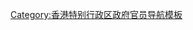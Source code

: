 {{Navbox
|name = 香港特別行政區政府政治委任制度官員與主要公務員工作關係
|title = [[香港特別行政區政府]][[政治委任制度]]官員與主要[[香港公務員|公務員]]工作關係
|image = [[File:Regional Emblem of Hong Kong.svg|100px|香港特別行政區區徽]]

|list1 =
<br />
<div align="center">
{{familytree/start}}
{{familytree | | | | | CE  |-|-|-|-|-|-|.| CE=[[香港特別行政區行政長官|行政長官]]<br />Chief Executive}}
{{familytree | |,|-|-|-|+|-|v|-|.| | | |!|}}
{{familytree | FS  |v| CS  |!| SJ  | | CEH | FS=[[香港特別行政區財政司司長|財政司司長]]<br />Financial Secretary|CS=[[香港特別行政區政務司司長|政務司司長]]<br />Chief Secretary for Administration|SJ=[[香港特別行政區律政司司長|律政司司長]]<br />Secretary for Justice|CEH=[[香港行政長官辦公室#主任|行政長官辦公室主任]]<br />Director of the Chief Executive's Office}}
{{familytree | |!| |!| |!| |!| | | | | |!|}}
{{familytree | |!| ASS |!| |!| | | | | |!| ASS=[[香港政治委任制度|司長政治助理]]<br />Political Assistant to Secretary}}
{{familytree | |`|-|-|v|^|-|'| | | | | |!|}}
{{familytree | | | | DR  |-|-|v|-|-|-|-|'|DR=[[香港政治委任制度|局長]]<br />Secretary}}
{{familytree | | | | |!| | | |!| | | | | |}}
{{familytree | | | | |!| | | PS  |PS=*[[香港特別行政區政府常任秘書長|常任秘書長]]<br />Permanent Secretary}}
{{familytree | | | | |!| | | |!}}
{{familytree | | | | VD | | VS |VD=[[香港政治委任制度|副局長]]<br />Under Secretary| VS=*[[香港公務員#職級及薪級|副秘書長]]<br />Deputy Secretary}}
{{familytree | | | | |!| | | |!}}
{{familytree | | | | ASS | | LS |ASS=[[香港政治委任制度|局長政治助理]]<br />Political Assistant to Secretary|LS=*[[香港公務員#職級及薪級|首席助理秘書長]]<br />Principal Assistant Secretary}}
{{familytree/end}}
</div>
<br />

|below = 帶“<nowiki>*</nowiki>”者為首長級[[香港公務員|公務員]]，其他為政治委任產生；行政長官由[[選舉委員會 (香港)|選舉委員會]]選舉產生。
}}<noinclude>


[[Category:香港特别行政区政府官员导航模板]]
</noinclude>